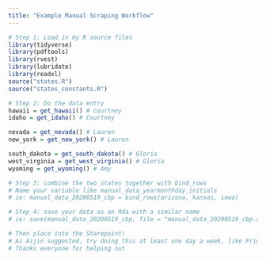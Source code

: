 ```yaml
---
title: "Example Manual Scraping Workflow"
---
```


```r
# Step 1: Load in my R source files
library(tidyverse)
library(pdftools)
library(rvest)
library(lubridate)
library(readxl)
source("states.R")
source("states_constants.R")
```

```r
# Step 2: Do the data entry 
hawaii = get_hawaii() # Courtney
idaho = get_idaho() # Courtney

nevada = get_nevada() # Lauren
new_york = get_new_york() # Lauren

south_dakota = get_south_dakota() # Gloria
west_virginia = get_west_virginia() # Gloria 
wyoming = get_wyoming() # Amy

```

```r
# Step 3: combine the two states together with bind_rows
# Name your variable like manual_data_yearmonthday_initials
# ie: manual_data_20200519_cbp = bind_rows(arizona, kansas, iowa)
```

```r
# Step 4: save your data as an Rda with a similar name
# ie: save(manual_data_20200519_cbp, file = "manual_data_20200519_cbp.rda")

# Then place into the Sharepoint! 
# As Aijin suggested, try doing this at least one day a week, like Friday
# Thanks everyone for helping out
```

